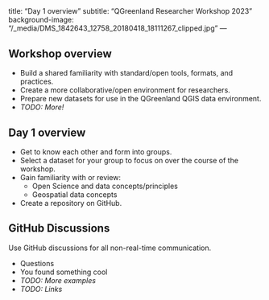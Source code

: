 <!-- vim: set ft=markdown: -->
---
title: "Day 1 overview"
subtitle: "QGreenland Researcher Workshop 2023"
background-image: "/_media/DMS_1842643_12758_20180418_18111267_clipped.jpg"
---

## Workshop overview

* Build a shared familiarity with standard/open tools, formats, and practices.
* Create a more collaborative/open environment for researchers.
* Prepare new datasets for use in the QGreenland QGIS data environment.
* _TODO: More!_


## Day 1 overview


* Get to know each other and form into groups.
* Select a dataset for your group to focus on over the course of the workshop.
* Gain familiarity with or review:
     * Open Science and data concepts/principles
     * Geospatial data concepts
* Create a repository on GitHub.


## GitHub Discussions

Use GitHub discussions for all non-real-time communication.

* Questions
* You found something cool
* _TODO: More examples_
* _TODO: Links_
